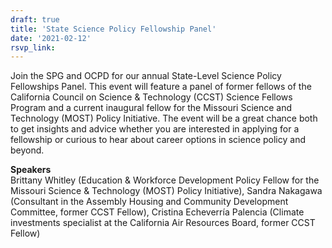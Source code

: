 ```yaml
---
draft: true 
title: 'State Science Policy Fellowship Panel'
date: '2021-02-12'
rsvp_link: 
---
```


Join the SPG and OCPD for our annual State-Level Science Policy Fellowships Panel. This event will feature a panel of former fellows of the California Council on Science & Technology (CCST) Science Fellows Program and a current inaugural fellow for the Missouri Science and Technology (MOST) Policy Initiative. The event will be a great chance both to get insights and advice whether you are interested in applying for a fellowship or curious to hear about career options in science policy and beyond.

<b>Speakers</b>  
Brittany Whitley (Education & Workforce Development Policy Fellow for the Missouri Science & Technology (MOST) Policy Initiative), Sandra Nakagawa (Consultant in the Assembly Housing and Community Development Committee, former CCST Fellow), Cristina Echeverría Palencia (Climate investments specialist at the California Air Resources Board, former CCST Fellow)




